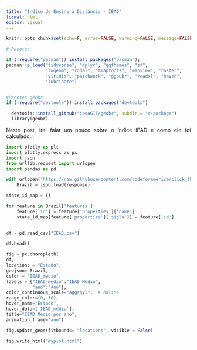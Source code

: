 ```yaml
---
title: "Indíce de Ensino à Distância - IEAD"
format: html
editor: visual
---
```



<style>
body {
text-align: justify}
</style>

```r
knitr::opts_chunk$set(echo=F, error=FALSE, warning=FALSE, message=FALSE)
```

```r
# Pacotes

if (!require("pacman")) install.packages("pacman"); 
pacman::p_load("tidyverse", "dplyr", "ggthemes", "sf",
               "lwgeom", "rgdal", "tmaptools", "mapview", "raster",
               "viridis", "patchwork", "ggpubr", "readxl", "haven",
               "lubridate")


#Pacotes geobr
if (!require("devtools")) install.packages("devtools")

  devtools::install_github("ipeaGIT/geobr", subdir = "r-package")
  library(geobr)
```

Neste post, irei falar um pouco sobre o índice IEAD e como ele foi calculado...

```python
import plotly as plt
import plotly.express as px
import json
from urllib.request import urlopen
import pandas as pd
```


```python

with urlopen('https://raw.githubusercontent.com/codeforamerica/click_that_hood/master/public/data/brazil-states.geojson') as response:
    Brazil = json.load(response)
```

```python
state_id_map = {}

for feature in Brazil['features']:
    feature['id'] = feature['properties']['name']
    state_id_map[feature['properties']['sigla']] = feature['id']
    
```


```python
df = pd.read_csv("IEAD.csv")

df.head()
```

```python

fig = px.choropleth(
df,
locations = "Estado",
geojson= Brazil,
color = "IEAD_médio",
labels = {"IEAD_médio":"IEAD Médio", 
          "ano":"Ano"},
color_continuous_scale="aggrnyl",  # haline
range_color=(0, 10),
hover_name="Estado",
hover_data=['IEAD_médio'],
title="IEAD Médio por ano",
animation_frame="ano")

fig.update_geos(fitbounds= "locations", visible = False)

fig.write_html("myplot.html")
```





